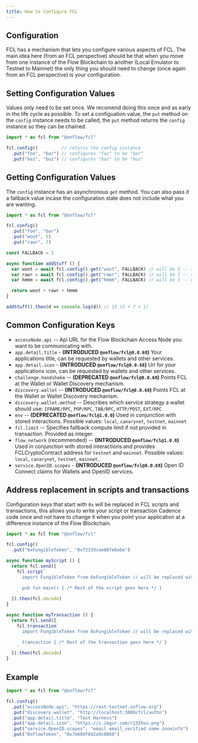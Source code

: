 ```yaml
---
title: How to Configure FCL
---
```


## Configuration

FCL has a mechanism that lets you configure various aspects of FCL.
The main idea here (from an FCL perspective) should be that when you move from one instance of the Flow Blockchain to another (Local Emulator to Testnet to Mainnet) the only thing you should need to change (once again from an FCL perspective) is your configuration.

## Setting Configuration Values

Values only need to be set once. We recomend doing this once and as early in the life cycle as possible.
To set a configuation value, the `put` method on the `config` instance needs to be called, the `put` method returns the `config` instance so they can be chained.

```javascript
import * as fcl from "@onflow/fcl"

fcl.config()         // returns the config instance
  .put("foo", "bar") // configures "foo" to be "bar"
  .put("baz", "buz") // configures "baz" to be "buz"
```

## Getting Configuration Values

The `config` instance has an asynchronous `get` method. You can also pass it a fallback value incase the configuration state does not include what you are wanting.

```javascript
import * as fcl from "@onflow/fcl"

fcl.config()
  .put("foo", "bar")
  .put("woot", 5)
  .put("rawr", 7)

const FALLBACK = 1

async function addStuff () {
  var woot = await fcl.config().get("woot", FALLBACK) // will be 5 -- set in the config before
  var rawr = await fcl.config().get("rawr", FALLBACK) // will be 7 -- set in the config before
  var hmmm = await fcl.config().get("hmmm", FALLBACK) // will be 1 -- uses fallback because this isnt in the config

  return woot + rawr + hmmm
}

addStuff().then(d => console.log(d)) // 13 (5 + 7 + 1)
```

## Common Configuration Keys

- `accessNode.api` -- Api URL for the Flow Blockchain Access Node you want to be communicating with.
- `app.detail.title` - **(INTRODUCED `@onflow/fcl@0.0.68`)** Your applications title, can be requested by wallets and other services.
- `app.detail.icon` - **(INTRODUCED `@onflow/fcl@0.0.68`)** Url for your applications icon, can be requested by wallets and other services.
- `challenge.handshake` -- **(DEPRECATED `@onflow/fcl@0.0.68`)** Points FCL at the Wallet or Wallet Discovery mechanism.
- `discovery.wallet` -- **(INTRODUCED `@onflow/fcl@0.0.68`)** Points FCL at the Wallet or Wallet Discovery mechanism.
- `discovery.wallet.method` -- Describes which service strategy a wallet should use: `IFRAME/RPC`, `POP/RPC`, `TAB/RPC`, `HTTP/POST`, `EXT/RPC`
- `env` -- **(DEPRECATED `@onflow/fcl@1.0.0`)** Used in conjunction with stored interactions. Possible values: `local`, `canarynet`, `testnet`, `mainnet`
- `fcl.limit` -- Specifies fallback compute limit if not provided in transaction.  Provided as integer.
- `flow.network` (recommended) -- **(INTRODUCED `@onflow/fcl@1.0.0`)** Used in conjunction with stored interactions and provides FCLCryptoContract address for `testnet` and `mainnet`. Possible values: `local`, `canarynet`, `testnet`, `mainnet`.
- `service.OpenID.scopes` - **(INTRODUCED `@onflow/fcl@0.0.68`)** Open ID Connect claims for Wallets and OpenID services.

## Address replacement in scripts and transactions

Configuration keys that start with `0x` will be replaced in FCL scripts and transactions, this allows you to write your script or transaction Cadence code once and not have to change it when you point your application at a difference instance of the Flow Blockchain.

```javascript
import * as fcl from "@onflow/fcl"

fcl.config()
  .put("0xFungibleToken", "0xf233dcee88fe0abe")

async function myScript () {
  return fcl.send([
    fcl.script`
      import FungibleToken from 0xFungibleToken // will be replaced with 0xf233dcee88fe0abe because of the configuration

      pub fun main() { /* Rest of the script goes here */ }
    `
  ]).then(fcl.decode)
}

async function myTransaction () {
  return fcl.send([
    fcl.transaction`
      import FungibleToken from 0xFungibleToken // will be replaced with 0xf233dcee88fe0abe because of the configuration

      transaction { /* Rest of the transaction goes here */ }
    `
  ]).then(fcl.decode)
}
```

## Example

```javascript
import * as fcl from "@onflow/fcl"

fcl.config()
  .put("accessNode.api", "https://rest-testnet.onflow.org")
  .put("discovery.wallet", "http://localhost:3000/fcl/authn")
  .put("app.detail.title", "Test Harness")
  .put("app.detail.icon", "https://i.imgur.com/r23Zhvu.png")
  .put("service.OpenID.scopes", "email email_verified name zoneinfo")
  .put("0xFlowToken", "0x7e60df042a9c0868")
```
